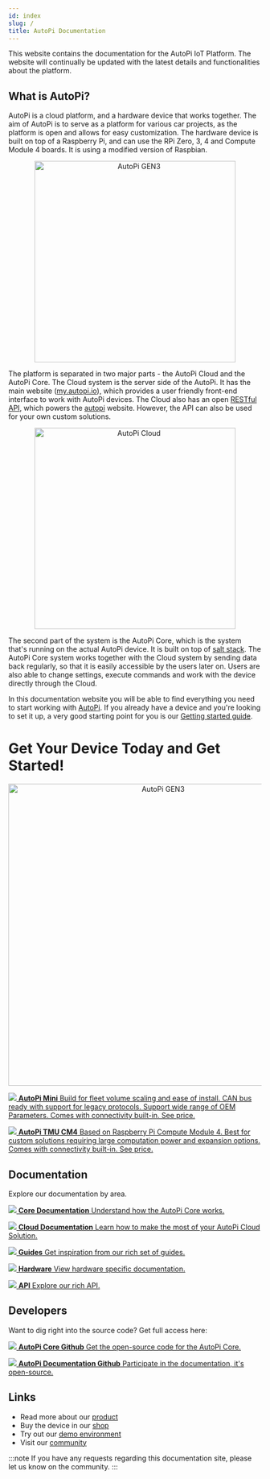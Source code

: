 ```yaml
---
id: index
slug: /
title: AutoPi Documentation
---
```



This website contains the documentation for the AutoPi IoT Platform. The website will continually
be updated with the latest details and functionalities about the platform.

## What is AutoPi?

AutoPi is a cloud platform, and a hardware device that works together. The aim of AutoPi is to
serve as a platform for various car projects, as the platform is open and allows for easy
customization. The hardware device is built on top of a Raspberry Pi, and can use the RPi Zero, 3, 4 and Compute Module 4 boards. It is using a modified version of Raspbian.

<p align="center">
  <img src={useBaseUrl('img/shared/gen3device_narrow.png')} alt="AutoPi GEN3" width="400"/>
</p>

The platform is separated in two major parts - the AutoPi Cloud and the AutoPi Core. The Cloud
system is the server side of the AutoPi. It has the main website ([my.autopi.io](https://my.autopi.io)),
which provides a user friendly front-end interface to work with AutoPi devices. The Cloud also has
an open [RESTful API](https://api.autopi.io), which powers the [autopi](https://my.autopi.io)
website. However, the API can also be used for your own custom solutions.

<p align="center">
  <img src={useBaseUrl('/img/cloud/intro/cloud_device_setups_scaled.png')} alt="AutoPi Cloud" width="400"/>
</p>


The second part of the system is the AutoPi Core, which is the system that's running on the actual
AutoPi device. It is built on top of [salt stack](https://saltproject.io/). The AutoPi Core system
works together with the Cloud system by sending data back regularly, so that it is easily accessible
by the users later on. Users are also able to change settings, execute commands and work with the
device directly through the Cloud.

In this documentation website you will be able to find everything you need to start working with
[AutoPi](https://autopi.io). If you already have a device and you're looking to set it up, a very
good starting point for you is our [Getting started guide](/getting_started/cm4/index.md).


# Get Your Device Today and Get Started!

<p align="center">
  <img src={useBaseUrl('img/shared/comparison_devices.png')} alt="AutoPi GEN3" width="600"/>
</p>

<CardGrid home>

[![](/img/hardware/autopi_mini/AutoPi_Mini_5_Top_right.png) **AutoPi Mini** Build for fleet volume scaling and ease of install. CAN bus ready with support for legacy protocols. Support wide range of OEM Parameters. Comes with connectivity built-in. See price.](https://shop.autopi.io/products/autopi-mini)

[![](/img/hardware/autopi_tmu_cm4/TMU_Floating_Topside_V1_scaled.png) **AutoPi TMU CM4** Based on Raspberry Pi Compute Module 4. Best for custom solutions requiring large computation power and expansion options. Comes with connectivity built-in. See price.](https://shop.autopi.io/products/autopi-telematics-unit-cm4-4g-lte-edition)

</CardGrid>


## Documentation

Explore our documentation by area.

<CardGrid home>

[![](/img/shared/favicon-194x194.png) **Core Documentation** Understand how the AutoPi Core works.](/core/index.mdx)


[![](/img/shared/laptop_autopi_3_scaled.png) **Cloud Documentation** Learn how to make the most of your AutoPi Cloud Solution.](/cloud/index.mdx)


[![](/img/shared/guides_trans.png) **Guides** Get inspiration from our rich set of guides.](/getting_started/cm4/index.md)

[![](/img/hardware/autopi_tmu_cm4/TMU_Floating_Topside_V1_scaled.png) **Hardware** View hardware specific documentation.](/hardware/index.mdx)

[![](/img/getting_started/api/api_intro/api_frontpage.jpg) **API** Explore our rich API.](https://api.autopi.io/)

</CardGrid>



## Developers
Want to dig right into the source code? Get full access here:

<CardGrid home>

[![](/img/shared/github.png) **AutoPi Core Github** Get the open-source code for the AutoPi Core.](https://github.com/autopi-io/autopi-core)

[![](/img/shared/github.png) **AutoPi Documentation Github** Participate in the documentation, it's open-source.](https://github.com/autopi-io/documentation)

</CardGrid>



## Links

  - Read more about our [product](https://autopi.io)
  - Buy the device in our [shop](https://shop.autopi.io)
  - Try out our [demo environment](https://demo.autopi.io)
  - Visit our [community](https://community.autopi.io)

:::note
If you have any requests regarding this documentation site, please let us know on the community.
:::
